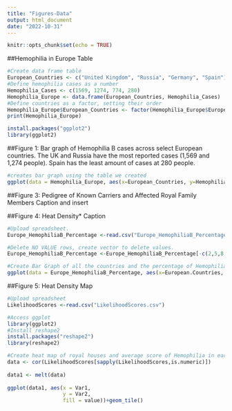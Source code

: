 ```yaml
---
title: "Figures-Data"
output: html_document
date: "2022-10-31"
---
```


```r
knitr::opts_chunk$set(echo = TRUE)
```

##Hemophilia in Europe Table

```r
#Create data frame table
European_Countries <- c("United Kingdom", "Russia", "Germany", "Spain")
#Define hemophilia cases as a number
Hemophilia_Cases <- c(1569, 1274, 774, 280)
Hemophilia_Europe <- data.frame(European_Countries, Hemophilia_Cases)
#Define countries as a factor, setting their order
Hemophilia_Europe$European_Countries <- factor(Hemophilia_Europe$European_Countries, levels=Hemophilia_Europe$European_Countries)
print(Hemophilia_Europe)

```

```r
install.packages("ggplot2")
library(ggplot2)
```

##Figure 1: Bar graph of Hemophilia B cases across select European countries. The UK and Russia have the most reported cases (1,569 and 1,274 people). Spain has the least amount of cases at 280 people.

```r
#creates bar graph using the table we created
ggplot(data = Hemophilia_Europe, aes(x=European_Countries, y=Hemophilia_Cases)) + geom_bar(stat = "identity", color= "blue", fill="red") + labs(x="European Countries", y= "Hemophilia B", ylim= c(250,1600))
```

##Figure 3: Pedigree of Known Carriers and Affected Royal Family Members Caption and insert

##Figure 4: Heat Density\* Caption

```r
#Upload spreadsheet. 
Europe_HemophiliaB_Percentage <-read.csv("Europe_HemophiliaB_Percentage.csv")

#Delete NO VALUE rows, create vector to delete values. 
Europe_HemophiliaB_Percentage <-Europe_HemophiliaB_Percentage[-c(2,5,8,9,10,11,13,21,24,25,27,29,30,31,32,35,41,50),]

#Create Bar Graph of all the countries and the percentage of Hemophilia B in the populations 
ggplot(data = Europe_HemophiliaB_Percentage, aes(x=European.Countries, y=Percentage.with.Hemophilia.B)) + geom_bar(stat = "identity", color="blue", fill="black") + labs(x = "European Countries", y= "Percentage of Hemophilia B", title = "Percentage of European Countries that have Hemophilia B") +theme(axis.text.x = element_text(angle = 45, size = 9,color = "black", face = "plain", vjust = 1, hjust = 1),plot.margin = margin(10, 10, 10, 10))

```

##Figure 5: Heat Density Map
```r
#Upload spreadsheet
LikelihoodScores <-read.csv("LikelihoodScores.csv")

#Access ggplot 
library(ggplot2)
#Install reshape2
install.packages("reshape2")
library(reshape2)

#Create heat map of royal houses and average score of Hemophilia in each house
data <- cor(LikelihoodScores[sapply(LikelihoodScores,is.numeric)])
 
data1 <- melt(data)
 
ggplot(data1, aes(x = Var1,
                  y = Var2,
                  fill = value))+geom_tile()
```

